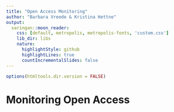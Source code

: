 ```yaml
---
title: "Open Access Monitoring"
author: "Barbara Vreede & Kristina Hettne"
output:
  xaringan::moon_reader:
    css: [default, metropolis, metropolis-fonts, 'custom.css']
    lib_dir: libs
    nature:
      highlightStyle: github
      highlightLines: true
      countIncrementalSlides: false
---
```

```r
options(htmltools.dir.version = FALSE)
```

# Monitoring Open Access

